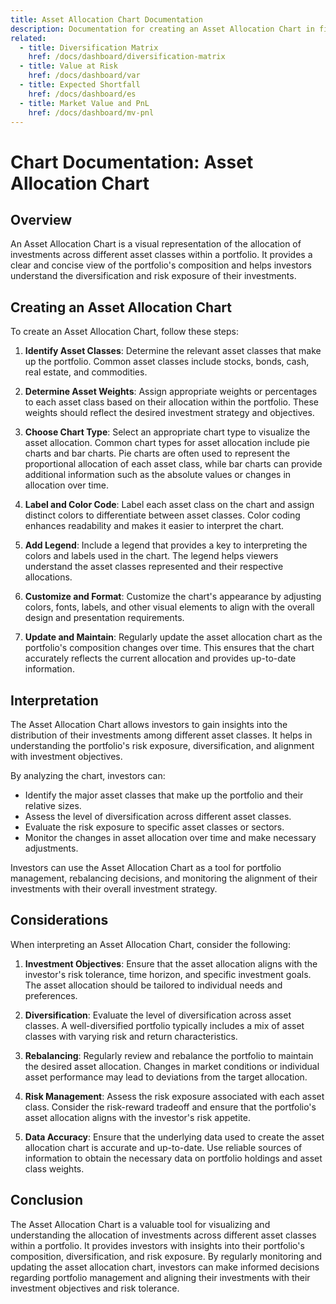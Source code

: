 ```yaml
---
title: Asset Allocation Chart Documentation
description: Documentation for creating an Asset Allocation Chart in finance.
related:
  - title: Diversification Matrix
    href: /docs/dashboard/diversification-matrix
  - title: Value at Risk
    href: /docs/dashboard/var
  - title: Expected Shortfall
    href: /docs/dashboard/es
  - title: Market Value and PnL
    href: /docs/dashboard/mv-pnl
---
```


# Chart Documentation: Asset Allocation Chart

## Overview

An Asset Allocation Chart is a visual representation of the allocation of investments across different asset classes within a portfolio. It provides a clear and concise view of the portfolio's composition and helps investors understand the diversification and risk exposure of their investments.

## Creating an Asset Allocation Chart

To create an Asset Allocation Chart, follow these steps:

1. **Identify Asset Classes**: Determine the relevant asset classes that make up the portfolio. Common asset classes include stocks, bonds, cash, real estate, and commodities.

2. **Determine Asset Weights**: Assign appropriate weights or percentages to each asset class based on their allocation within the portfolio. These weights should reflect the desired investment strategy and objectives.

3. **Choose Chart Type**: Select an appropriate chart type to visualize the asset allocation. Common chart types for asset allocation include pie charts and bar charts. Pie charts are often used to represent the proportional allocation of each asset class, while bar charts can provide additional information such as the absolute values or changes in allocation over time.

4. **Label and Color Code**: Label each asset class on the chart and assign distinct colors to differentiate between asset classes. Color coding enhances readability and makes it easier to interpret the chart.

5. **Add Legend**: Include a legend that provides a key to interpreting the colors and labels used in the chart. The legend helps viewers understand the asset classes represented and their respective allocations.

6. **Customize and Format**: Customize the chart's appearance by adjusting colors, fonts, labels, and other visual elements to align with the overall design and presentation requirements.

7. **Update and Maintain**: Regularly update the asset allocation chart as the portfolio's composition changes over time. This ensures that the chart accurately reflects the current allocation and provides up-to-date information.

## Interpretation

The Asset Allocation Chart allows investors to gain insights into the distribution of their investments among different asset classes. It helps in understanding the portfolio's risk exposure, diversification, and alignment with investment objectives.

By analyzing the chart, investors can:

- Identify the major asset classes that make up the portfolio and their relative sizes.
- Assess the level of diversification across different asset classes.
- Evaluate the risk exposure to specific asset classes or sectors.
- Monitor the changes in asset allocation over time and make necessary adjustments.

Investors can use the Asset Allocation Chart as a tool for portfolio management, rebalancing decisions, and monitoring the alignment of their investments with their overall investment strategy.

## Considerations

When interpreting an Asset Allocation Chart, consider the following:

1. **Investment Objectives**: Ensure that the asset allocation aligns with the investor's risk tolerance, time horizon, and specific investment goals. The asset allocation should be tailored to individual needs and preferences.

2. **Diversification**: Evaluate the level of diversification across asset classes. A well-diversified portfolio typically includes a mix of asset classes with varying risk and return characteristics.

3. **Rebalancing**: Regularly review and rebalance the portfolio to maintain the desired asset allocation. Changes in market conditions or individual asset performance may lead to deviations from the target allocation.

4. **Risk Management**: Assess the risk exposure associated with each asset class. Consider the risk-reward tradeoff and ensure that the portfolio's asset allocation aligns with the investor's risk appetite.

5. **Data Accuracy**: Ensure that the underlying data used to create the asset allocation chart is accurate and up-to-date. Use reliable sources of information to obtain the necessary data on portfolio holdings and asset class weights.

## Conclusion

The Asset Allocation Chart is a valuable tool for visualizing and understanding the allocation of investments across different asset classes within a portfolio. It provides investors with insights into their portfolio's composition, diversification, and risk exposure. By regularly monitoring and updating the asset allocation chart, investors can make informed decisions regarding portfolio management and aligning their investments with their investment objectives and risk tolerance.
